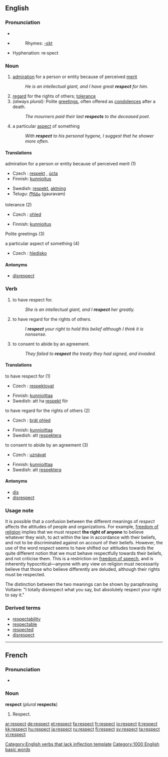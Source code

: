 ==English==

{{rank|greatest|property|started|742|respect|that's|Christian|food}}

===Pronunciation===
*{{IPA|/ɹɪˈspɛkt/}}
*{{audio|en-us-respects.ogg|Audio (US)}}
*:Rhymes: [[Rhymes:English:-ɛkt|-ɛkt]]
*Hyphenation: re·spect

===Noun===
{{en-noun|-}}

# [[admiration]] for a person or entity because of perceived [[merit]]
#:''He is an intellectual giant, and I have great '''respect''' for him.''
# [[regard]] for the rights of others; [[tolerance]]
# ''(always plural):'' Polite [[greetings]], often offered as [[condolences]] after a death.
#:''The mourners paid their last '''respects''' to the deceased poet.'' 
# a particular [[aspect]] of something
#:''With '''respect''' to his personal hygene, I suggest that he shower more often.''

====Translations====
;admiration for a person or entity because of perceived merit (1)
{{top}}
*Czech : [[respekt]] {{m}}, [[úcta]] {{f}}
*Finnish: [[kunnioitus]]
{{mid}}
*Swedish: [[respekt]], [[aktning]]
*Telugu: [[గౌరవం]] (gauravam)
{{bottom}}

;tolerance (2)
{{top}}
*Czech : [[ohled]] {{m}}
{{mid}}
*Finnish: [[kunnioitus]]
{{bottom}}

;Polite greetings (3)
{{top}}
{{mid}}
{{bottom}}

;a particular aspect of something (4)
{{top}}
*Czech : [[hledisko]] {{n}}
{{mid}}
{{bottom}}

====Antonyms====
*[[disrespect]]

===Verb===
{{en-verb}}

# to have respect for.
#:''She is an intellectual giant, and I '''respect''' her greatly.''
# to have regard for the rights of others.
#:''I '''respect''' your right to hold this belief although I think it is nonsense.''
# to consent to abide by an agreement.
#:''They failed to '''respect''' the treaty they had signed, and invaded.''

====Translations====
;to have respect for (1)
{{top}}
*Czech : [[respektovat]]
{{mid}}
*Finnish: [[kunnioittaa]]
*Swedish: att ha [[respekt]] för
{{bottom}}

;to have regard for the rights of others (2)
{{top}}
*Czech : [[brát ohled]]
{{mid}}
*Finnish: [[kunnioittaa]]
*Swedish: att [[respektera]]
{{bottom}}

;to consent to abide by an agreement (3)
{{top}}
*Czech : [[uznávat]]
{{mid}}
*Finnish: [[kunnioittaa]]
*Swedish: att [[respektera]]
{{bottom}}

====Antonyms====
*[[dis]]<!-- or can it also be spelled "diss"? -->
*[[disrespect]]

===Usage note===
It is possible that a confusion between the different meanings of ''respect'' affects the attitudes of people and organizations. For example, [[freedom of religion]] implies that we must respect '''the right of anyone''' to believe whatever they wish, to act within the law in accordance with their beliefs, and not to be discriminated against on account of their beliefs. However, the use of the word ''respect'' seems to have shifted our attitudes towards the quite different notion that we must behave respectfully towards their beliefs, and not criticise them. This is a restriction on [[freedom of speech]], and is inherently hypocritical&mdash;anyone with any view on religion must necessarily believe that those who believe differently are deluded, although their rights must be respected.

The distinction between the two meanings can be shown by paraphrasing Voltaire: "I totally disrespect what you say, but absolutely respect your right to say it."

===Derived terms===
*[[respectability]]
*[[respectable]]
*[[respected]]
*[[disrespect]]

----

==French==
=== Pronunciation ===
*{{audio|Fr-Respect-fr-Paris.ogg|Audio (FR)}}

===Noun===
'''respect''' {{m}} (''plural'' '''respects''')
# Respect.

[[Category:English verbs that lack inflection template]]
[[Category:1000 English basic words]]

[[ar:respect]]
[[de:respect]]
[[et:respect]]
[[fa:respect]]
[[fr:respect]]
[[io:respect]]
[[it:respect]]
[[kk:respect]]
[[hu:respect]]
[[ja:respect]]
[[ru:respect]]
[[fi:respect]]
[[sv:respect]]
[[ta:respect]]
[[vi:respect]]